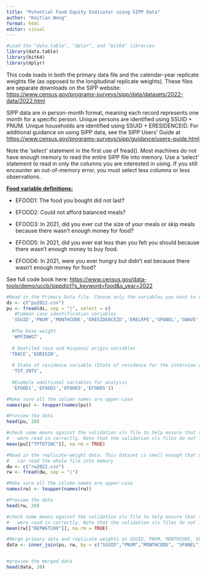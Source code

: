 ---
title: "Potential Food Equity Indicator using SIPP Data"
author: "Kaitlan Wong"
format: html
editor: visual
---

```{r setup, include=FALSE}
#Load the "data.table", "dplyr", and "bit64" libraries
library(data.table)
library(bit64)
library(dplyr)
```

This code loads in both the primary data file and the calendar-year replicate weights file (as opposed to the longitudinal replicate weights). These files are separate downloads on the SIPP website: <https://www.census.gov/programs-surveys/sipp/data/datasets/2022-data/2022.html>

SIPP data are in person-month format, meaning each record represents one month for a specific person. Unique persons are identified using SSUID + PNUM. Unique households are identified using SSUID + ERESIDENCEID. For additional guidance on using SIPP data, see the SIPP Users' Guide at <https://www.census.gov/programs-surveys/sipp/guidance/users-guide.html>

Note the 'select' statement in the first use of fread(). Most machines do not have enough memory to read the entire SIPP file into memory. Use a 'select' statement to read in only the columns you are interested in using. If you still encounter an out-of-memory error, you must select less columns or less observations.

[**Food variable definitions:**]{.underline}

-   EFOOD1: The food you bought did not last?

-   EFOOD2: Could not afford balanced meals?

-   EFOOD3: In 2021, did you ever cut the size of your meals or skip meals because there wasn't enough money for food?

-   EFOOD5: In 2021, did you ever eat less than you felt you should because there wasn't enough money to buy food.

-   EFOOD6: In 2021, were you ever hungry but didn't eat because there wasn't enough money for food?

See full code book here: [https://www.census.gov/data-tools/demo/uccb/sippdict?s_keyword=food&s_year=2022 ](https://www.census.gov/data-tools/demo/uccb/sippdict?s_keyword=food&s_year=2022 )

```{r}
#Read in the Primary Data file. Choose only the variables you want to read in in order to save on memory.
ds <- c("pu2022.csv")
pu <- fread(ds, sep = "|", select = c(
   #Common case identification variables
  'SSUID','PNUM','MONTHCODE','ERESIDENCEID','ERELRPE','SPANEL','SWAVE',
  
  #The base weight
  'WPFINWGT',
  
  # Deatiled race and Hispanic origin variables
 'TRACE','EORIGIN',
 
  # State of residence variable (State of residence for the interview address)
  'TST_INTV',
  
  #Example additional variables for analysis
  'EFOOD1','EFOOD2','EFOOD3','EFOOD5'))
```

```{r}
#Make sure all the column names are upper-case
names(pu) <- toupper(names(pu))

```

```{r}
#Preview the data
head(pu, 20)
```

```{r}
#check some means against the validation xls file to help ensure that the data
#	were read in correctly. Note that the validation xls files do not include all variables.
mean(pu[["TPTOTINC"]], na.rm = TRUE)
```

```{r}
#Read in the replicate-weight data. This dataset is small enough that most machines
#	can read the whole file into memory
dw <- c("rw2022.csv")
rw <- fread(dw, sep = "|")
```

```{r}
#Make sure all the column names are upper-case
names(rw) <- toupper(names(rw))

#Preview the data
head(rw, 20)
```

```{r}
#check some means against the validation xls file to help ensure that the data
#	were read in correctly. Note that the validation xls files do not include all variables.
mean(rw[["REPWGT100"]], na.rm = TRUE)

#Merge primary data and replicate weights on SSUID, PNUM, MONTHCODE, SPANEL, and SWAVE
data <- inner_join(pu, rw, by = c("SSUID","PNUM","MONTHCODE", "SPANEL", "SWAVE"))


#preview the merged data
head(data, 20)
```
